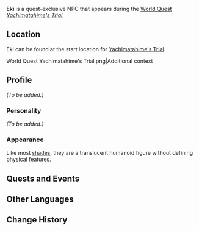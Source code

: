{{Meta
<!-- Remove this template after adding the missing info -->
|missing_NPC_profile  = yes
}}
{{Character Infobox
|type             = Quest NPC
|deceased         = Past
|image            = NPC Eki.png
|title            = 
|region           = Inazuma
|affiliation      = Enkanomiya
|affiliation2     = Jibashiri
|affiliation3     = Shades of Tokoyo
}}
'''Eki''' is a quest-exclusive NPC that appears during the [[World Quest]] ''[[Yachimatahime's Trial]].''

==Location==
Eki can be found at the start location for [[Yachimatahime's Trial]].

<gallery hideaddbutton="true" captionalign="center">
World Quest Yachimatahime's Trial.png|Additional context
</gallery>

==Profile==
<!--detailed story/lore information goes here-->
''(To be added.)''

===Personality===
''(To be added.)''

===Appearance===
Like most [[Shades of Tokoyo|shades]], they are a translucent humanoid figure without defining physical features.

==Quests and Events==
{{Quest Appearances}}

==Other Languages==
{{Other Languages|default_hidden = 1
|en      = Eki
|zhs     = 江木
|zhs_rm  = Jiāngmù
|zht     = 江木
|zht_rm  = Jiāngmù
|ja      = 江木
|ja_rm   = Eki
|ko      = 에키
|ko_rm   = Eki
|es      = Eki
|fr      = Eki
|ru      = Эки
|th      = Eki
|vi      = Eki
|de      = Eki
|id      = Eki
|pt      = Eki
}}

==Change History==
{{Change History|2.4}}